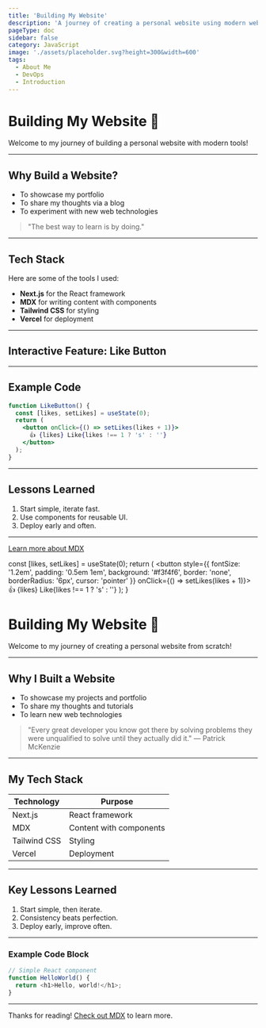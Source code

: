 ```yaml
---
title: 'Building My Website'
description: 'A journey of creating a personal website using modern web technologies.'
pageType: doc
sidebar: false
category: JavaScript
image: './assets/placeholder.svg?height=300&width=600'
tags: 
  - About Me
  - DevOps
  - Introduction
---
```



# Building My Website 🚀

Welcome to my journey of building a personal website with modern tools!

---

## Why Build a Website?

- To showcase my portfolio
- To share my thoughts via a blog
- To experiment with new web technologies

> "The best way to learn is by doing."

---

## Tech Stack

Here are some of the tools I used:

- **Next.js** for the React framework
- **MDX** for writing content with components
- **Tailwind CSS** for styling
- **Vercel** for deployment

---

## Interactive Feature: Like Button

<LikeButton />

---

## Example Code

```jsx
function LikeButton() {
  const [likes, setLikes] = useState(0);
  return (
    <button onClick={() => setLikes(likes + 1)}>
      👍 {likes} Like{likes !== 1 ? 's' : ''}
    </button>
  );
}
```

---

## Lessons Learned

1. Start simple, iterate fast.
2. Use components for reusable UI.
3. Deploy early and often.

---

[Learn more about MDX](https://mdxjs.com)

  const [likes, setLikes] = useState(0);
  return (
    <button style={{ fontSize: '1.2em', padding: '0.5em 1em', background: '#f3f4f6', border: 'none', borderRadius: '6px', cursor: 'pointer' }} onClick={() => setLikes(likes + 1)}>
      👍 {likes} Like{likes !== 1 ? 's' : ''}
    </button>
  );
} 

# Building My Website 🚀

Welcome to my journey of creating a personal website from scratch!

---

## Why I Built a Website

- To showcase my projects and portfolio
- To share my thoughts and tutorials
- To learn new web technologies

> "Every great developer you know got there by solving problems they were unqualified to solve until they actually did it." — Patrick McKenzie

---

## My Tech Stack

| Technology   | Purpose                |
|--------------|------------------------|
| Next.js      | React framework        |
| MDX          | Content with components|
| Tailwind CSS | Styling                |
| Vercel       | Deployment             |

---

## Key Lessons Learned

1. Start simple, then iterate.
2. Consistency beats perfection.
3. Deploy early, improve often.

---

### Example Code Block

```js
// Simple React component
function HelloWorld() {
  return <h1>Hello, world!</h1>;
}
```

---

Thanks for reading! [Check out MDX](https://mdxjs.com) to learn more. 